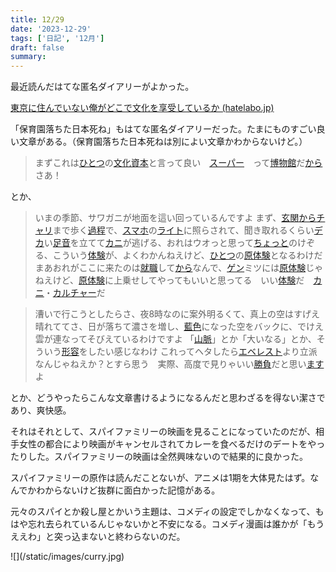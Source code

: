 ```yaml
---
title: 12/29
date: '2023-12-29'
tags: ['日記', '12月']
draft: false
summary: 
---
```

最近読んだはてな匿名ダイアリーがよかった。

[東京に住んでいない俺がどこで文化を享受しているか (hatelabo.jp)](https://anond.hatelabo.jp/20230729012429)

「保育園落ちた日本死ね」もはてな匿名ダイアリーだった。たまにものすごい良い文章がある。（保育園落ちた日本死ねは別によい文章かわからないけど。）

>まずこれは[ひとつ](https://anond.hatelabo.jp/keyword/%E3%81%B2%E3%81%A8%E3%81%A4)の[文化資本](https://anond.hatelabo.jp/keyword/%E6%96%87%E5%8C%96%E8%B3%87%E6%9C%AC)と言って良い　[スーパー](https://anond.hatelabo.jp/keyword/%E3%82%B9%E3%83%BC%E3%83%91%E3%83%BC)　って[博物館](https://anond.hatelabo.jp/keyword/%E5%8D%9A%E7%89%A9%E9%A4%A8)だ[から](https://anond.hatelabo.jp/keyword/%E3%81%8B%E3%82%89)さあ！

とか、

>いまの季節、サワガニが地面を這い回っているんですよ
まず、[玄関](https://anond.hatelabo.jp/keyword/%E7%8E%84%E9%96%A2)[から](https://anond.hatelabo.jp/keyword/%E3%81%8B%E3%82%89)[チャリ](https://anond.hatelabo.jp/keyword/%E3%83%81%E3%83%A3%E3%83%AA)まで歩く[過程](https://anond.hatelabo.jp/keyword/%E9%81%8E%E7%A8%8B)で、[スマホ](https://anond.hatelabo.jp/keyword/%E3%82%B9%E3%83%9E%E3%83%9B)の[ライト](https://anond.hatelabo.jp/keyword/%E3%83%A9%E3%82%A4%E3%83%88)に照らされて、聞き取れるくらい[デカ](https://anond.hatelabo.jp/keyword/%E3%83%87%E3%82%AB)い[足音](https://anond.hatelabo.jp/keyword/%E8%B6%B3%E9%9F%B3)を立てて[カニ](https://anond.hatelabo.jp/keyword/%E3%82%AB%E3%83%8B)が逃げる、おれはウオっと思って[ちょっと](https://anond.hatelabo.jp/keyword/%E3%81%A1%E3%82%87%E3%81%A3%E3%81%A8)のけぞる、こういう[体験](https://anond.hatelabo.jp/keyword/%E4%BD%93%E9%A8%93)が、よくわかんねえけど、[ひとつ](https://anond.hatelabo.jp/keyword/%E3%81%B2%E3%81%A8%E3%81%A4)の[原体験](https://anond.hatelabo.jp/keyword/%E5%8E%9F%E4%BD%93%E9%A8%93)となるわけだ　まあおれがここに来たのは[就職](https://anond.hatelabo.jp/keyword/%E5%B0%B1%E8%81%B7)して[から](https://anond.hatelabo.jp/keyword/%E3%81%8B%E3%82%89)なんで、[ゲン](https://anond.hatelabo.jp/keyword/%E3%82%B2%E3%83%B3)ミツには[原体験](https://anond.hatelabo.jp/keyword/%E5%8E%9F%E4%BD%93%E9%A8%93)じゃねえけど、[原体験](https://anond.hatelabo.jp/keyword/%E5%8E%9F%E4%BD%93%E9%A8%93)に上乗せしてやってもいいと思ってる　いい[体験](https://anond.hatelabo.jp/keyword/%E4%BD%93%E9%A8%93)だ　[カニ](https://anond.hatelabo.jp/keyword/%E3%82%AB%E3%83%8B)・[カルチャー](https://anond.hatelabo.jp/keyword/%E3%82%AB%E3%83%AB%E3%83%81%E3%83%A3%E3%83%BC)だ

>漕いで行こうとしたらさ、夜8時なのに案外明るくて、真上の空はすげえ晴れててさ、日が落ちて濃さを増し、[藍色](https://anond.hatelabo.jp/keyword/%E8%97%8D%E8%89%B2)になった空をバックに、でけえ雲が連なってそびえているわけですよ
「[山脈](https://anond.hatelabo.jp/keyword/%E5%B1%B1%E8%84%88)」とか「大いなる」とか、そういう[形容](https://anond.hatelabo.jp/keyword/%E5%BD%A2%E5%AE%B9)をしたい感じなわけ
これってヘタしたら[エベレスト](https://anond.hatelabo.jp/keyword/%E3%82%A8%E3%83%99%E3%83%AC%E3%82%B9%E3%83%88)より立派なんじゃねえか？とすら思う　実際、高度で見りゃいい[勝負](https://anond.hatelabo.jp/keyword/%E5%8B%9D%E8%B2%A0)だと思い[ます](https://anond.hatelabo.jp/keyword/%E3%81%BE%E3%81%99)よ

とか、どうやったらこんな文章書けるようになるんだと思わざるを得ない潔さであり、爽快感。


それはそれとして、スパイファミリーの映画を見ることになっていたのだが、相手女性の都合により映画がキャンセルされてカレーを食べるだけのデートをやったりした。スパイファミリーの映画は全然興味ないので結果的に良かった。

スパイファミリーの原作は読んだことないが、アニメは1期を大体見たはず。なんでかわからないけど抜群に面白かった記憶がある。

元々のスパイとか殺し屋とかいう主題は、コメディの設定でしかなくなって、もはや忘れ去られているんじゃないかと不安になる。コメディ漫画は誰かが「もうええわ」と突っ込まないと終わらないのだ。




<div class="w-auto h-full">
    ![](/static/images/curry.jpg)
</div>
